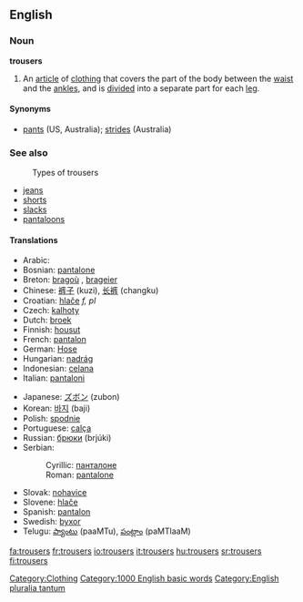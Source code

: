 ==English==

===Noun===
'''trousers''' {{pluralonly}}

# An [[article]] of [[clothing]] that covers the part of the body between the [[waist]] and the [[ankle]]s, and is [[divide]]d into a separate part for each [[leg]].

====Synonyms====
*[[pants]] (US, Australia); [[strides]] (Australia)

===See also===
:Types of trousers
*[[jeans]]
*[[shorts]]
*[[slacks]]
*[[pantaloons]]


====Translations====
{{top}}
*Arabic: {{ARchar|[[بنطلونات]]}} {{Unicode|(banʈaluná:t)}} {{p}}
*Bosnian: [[pantalone#Bosnian|pantalone]] {{f}} {{p}}
*Breton: [[bragoù]] {{m}}, [[brageier]] {{p}}
*Chinese: [[裤子]] (kuzi), [[长裤]] (changku)
*Croatian: [[hlače]] ''f, pl''
*Czech: [[kalhoty]] {{f}} {{p}}
*Dutch: [[broek]] {{f}} {{s}}
*Finnish: [[housut]]
*French: [[pantalon]] {{m}} {{s}}
*German: [[Hose]] {{f}} {{s}}
*Hungarian: [[nadrág]] {{s}}
*Indonesian: [[celana]]
*Italian: [[pantaloni]] {{m}} {{p}}
{{mid}}
*Japanese: [[ズボン]] (zubon)
*Korean: [[바지]] (baji)
*Polish: [[spodnie]] {{p}}
*Portuguese: [[calça]] {{f}} {{s}}
*Russian: [[брюки]] (brjúki) {{f}} {{p}}
*Serbian:
*:Cyrillic: [[панталоне#Serbian|панталоне]] {{f}} {{p}}
*:Roman: [[pantalone#Serbian|pantalone]] {{f}} {{p}}
*Slovak: [[nohavice#Slovak|nohavice]] {{f}} {{p}}
*Slovene: [[hlače]] {{f}} {{p}}
*Spanish: [[pantalon]] {{m}} {{s}}
*Swedish: [[byxor]] {{p}}
*Telugu: [[ప్యాంటు]] (paaMTu), [[పంట్లాం]] (paMTlaaM)
{{bottom}}


[[Category:Clothing]]
[[Category:1000 English basic words]]
[[Category:English pluralia tantum]]

[[fa:trousers]]
[[fr:trousers]]
[[io:trousers]]
[[it:trousers]]
[[hu:trousers]]
[[sr:trousers]]
[[fi:trousers]]